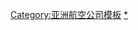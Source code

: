 {{Navbox
|name=马来西亚航空
|title=[[马来西亚航空]]
|listclass = hlist
|image=[[File:Airbus A380-841, Malaysia Airlines AN2208844.jpg|150px|A Malaysia Airlines [[Airbus A380]]]]
|group1=历史
|list1=
* [[马来亚航空]]（Malayan Airways）
* [[马来西亚-新加坡航空]]（'''M'''alaysia-'''S'''ingapore '''A'''irlines）
* [[马来西亚航空#历史|马来西亚航空]]（Malaysia Airlines）
|group2=服务
|list2=
* [[马来西亚航空航点|目的地航点]]
* [[马来西亚航空#机队|机队]]
|group3=子公司
|list3=
* [[飛螢航空]]（Firefly）
* [[马来西亚航空货运]]（MASKargo）
* [[馬航飛翼航空]]（MASwings）
* [[柬埔寨皇家航空]]（Royal Air Cambodge）
|group4=事故
|list4=
* [[马来西亚航空653号班机空难|653号班机空难]]（1977年劫持，100人死亡）
* [[马来西亚航空684号班机事故|684号班机事故]]（1983年，无人死亡）
* [[馬來西亞航空2133號班機空難|2133号班机空难]]（1995年，34人死亡）
* [[马来西亚航空370号班机空难|370号班机空难]]（2014年，239人推定死亡）
* [[马来西亚航空17号班机空难|17号班机空难]]（2014年，298人死亡）
}}<noinclude>
[[Category:亚洲航空公司模板]]
[[Category:馬來西亞航空公司‎|*]]
</noinclude>